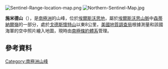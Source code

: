 [[Image:Sentinel-Range-location-map.png|thumb]]
[[Image:Northern-Sentinel-Map.jpg|thumb]]

{{coord|77|58|S|85|40|W|type:mountain|display=title}}

'''施米德山'''（{{lang-en|Mount Schmid}}），是[[南極洲|南極洲]]的山峰，位於[[埃爾斯沃思地|埃爾斯沃思地]]，屬於[[埃爾斯沃思山脈|埃爾斯沃思山脈]]中[[森蒂納爾嶺|森蒂納爾嶺]]的一部分，處於[[戈德斯懷特山|戈德斯懷特山]]以東8公里，[[美國地質調查局|美國地質調查局]]根據測量和該國海軍的空中照片繪入地圖，現時由[[南極條約體系|南極條約體系]]管理。

==參考資料==
{{cite gnis|type=antarid|id=13385|name=Mount Schmid|accessdate=2005-10-02}}

{{DEFAULTSORT:Mount Schmid}}
[[Category:南極洲山峰|Category:南極洲山峰]]


{{EllsworthLand-geo-stub}}